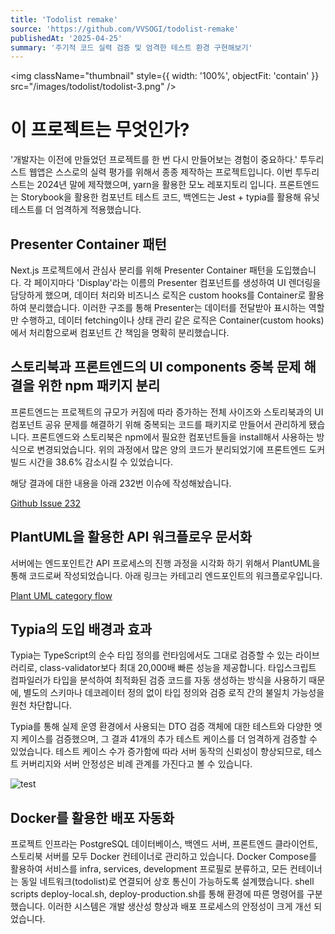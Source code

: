 ```yaml
---
title: 'Todolist remake'
source: 'https://github.com/VVSOGI/todolist-remake'
publishedAt: '2025-04-25'
summary: '주기적 코드 실력 검증 및 엄격한 테스트 환경 구현해보기'
---
```


<img className="thumbnail" style={{ width: '100%', objectFit: 'contain' }} src="/images/todolist/todolist-3.png" />

# 이 프로젝트는 무엇인가?

'개발자는 이전에 만들었던 프로젝트를 한 번 다시 만들어보는 경험이 중요하다.' 투두리스트 웹앱은 스스로의 실력 평가를 위해서 종종 제작하는 프로젝트입니다. 이번 투두리스트는 2024년 말에 제작했으며, yarn을 활용한 모노 레포지토리 입니다. 프론트엔드는 Storybook을 활용한 컴포넌트 테스트 코드, 백엔드는 Jest + typia를 활용해 유닛 테스트를 더 엄격하게 적용했습니다.

## Presenter Container 패턴

Next.js 프로젝트에서 관심사 분리를 위해 Presenter Container 패턴을 도입했습니다. 각 페이지마다 'Display'라는 이름의 Presenter 컴포넌트를 생성하여 UI 렌더링을 담당하게 했으며, 데이터 처리와 비즈니스 로직은 custom hooks를 Container로 활용하여 분리했습니다. 이러한 구조를 통해 Presenter는 데이터를 전달받아 표시하는 역할만 수행하고, 데이터 fetching이나 상태 관리 같은 로직은 Container(custom hooks)에서 처리함으로써 컴포넌트 간 책임을 명확히 분리했습니다.
&nbsp;

## 스토리북과 프론트엔드의 UI components 중복 문제 해결을 위한 npm 패키지 분리

프론트엔드는 프로젝트의 규모가 커짐에 따라 증가하는 전체 사이즈와 스토리북과의 UI 컴포넌트 공유 문제를 해결하기 위해 중복되는 코드를 패키지로 만들어서 관리하게 됐습니다. 프론트엔드와 스토리북은 npm에서 필요한 컴포넌트들을 install해서 사용하는 방식으로 변경되었습니다. 위의 과정에서 많은 양의 코드가 분리되었기에 프론트엔드 도커 빌드 시간을 38.6% 감소시킬 수 있었습니다.

해당 결과에 대한 내용을 아래 232번 이슈에 작성해놨습니다.

[Github Issue 232](https://github.com/VVSOGI/todolist-remake/issues/232)
&nbsp;

## PlantUML을 활용한 API 워크플로우 문서화

서버에는 엔드포인트간 API 프로세스의 진행 과정을 시각화 하기 위해서 PlantUML을 통해 코드로써 작성되었습니다. 아래 링크는 카테고리 엔드포인트의 워크플로우입니다.

[Plant UML category flow](https://github.com/VVSOGI/todolist-remake/blob/main/packages/server/docs/category/category.md)
&nbsp;

## Typia의 도입 배경과 효과

Typia는 TypeScript의 순수 타입 정의를 런타임에서도 그대로 검증할 수 있는 라이브러리로, class-validator보다 최대 20,000배 빠른 성능을 제공합니다. 타입스크립트 컴파일러가 타입을 분석하여 최적화된 검증 코드를 자동 생성하는 방식을 사용하기 때문에, 별도의 스키마나 데코레이터 정의 없이 타입 정의와 검증 로직 간의 불일치 가능성을 원천 차단합니다.

Typia를 통해 실제 운영 환경에서 사용되는 DTO 검증 객체에 대한 테스트와 다양한 엣지 케이스를 검증했으며, 그 결과 41개의 추가 테스트 케이스를 더 엄격하게 검증할 수 있었습니다. 테스트 케이스 수가 증가함에 따라 서버 동작의 신뢰성이 향상되므로, 테스트 커버리지와 서버 안정성은 비례 관계를 가진다고 볼 수 있습니다.

![test](/images/todolist/todolist-test.png)

## Docker를 활용한 배포 자동화

프로젝트 인프라는 PostgreSQL 데이터베이스, 백엔드 서버, 프론트엔드 클라이언트, 스토리북 서버를 모두 Docker 컨테이너로 관리하고 있습니다. Docker Compose를 활용하여 서비스를 infra, services, development 프로필로 분류하고, 모든 컨테이너는 동일 네트워크(todolist)로 연결되어 상호 통신이 가능하도록 설계했습니다. shell scripts deploy-local.sh, deploy-production.sh를 통해 환경에 따른 명령어를 구분했습니다. 이러한 시스템은 개발 생산성 향상과 배포 프로세스의 안정성이 크게 개선 되었습니다.
